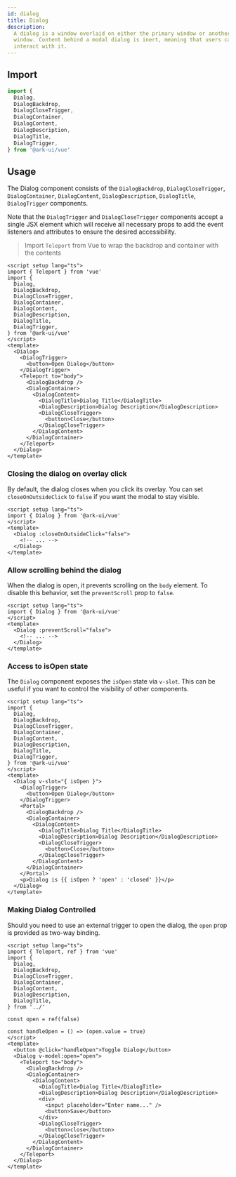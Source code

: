 ```yaml
---
id: dialog
title: Dialog
description:
  A dialog is a window overlaid on either the primary window or another dialog
  window. Content behind a modal dialog is inert, meaning that users cannot
  interact with it.
---
```



## Import

```ts
import {
  Dialog,
  DialogBackdrop,
  DialogCloseTrigger,
  DialogContainer,
  DialogContent,
  DialogDescription,
  DialogTitle,
  DialogTrigger,
} from '@ark-ui/vue'
```

## Usage

The Dialog component consists of the `DialogBackdrop`, `DialogCloseTrigger`,
`DialogContainer`, `DialogContent`, `DialogDescription`, `DialogTitle`,
`DialogTrigger` components.

Note that the `DialogTrigger` and `DialogCloseTrigger` components accept a
single JSX element which will receive all necessary props to add the event
listeners and attributes to ensure the desired accessibility.

> Import `Teleport` from Vue to wrap the backdrop and container with the
> contents

```vue
<script setup lang="ts">
import { Teleport } from 'vue'
import {
  Dialog,
  DialogBackdrop,
  DialogCloseTrigger,
  DialogContainer,
  DialogContent,
  DialogDescription,
  DialogTitle,
  DialogTrigger,
} from '@ark-ui/vue'
</script>
<template>
  <Dialog>
    <DialogTrigger>
      <button>Open Dialog</button>
    </DialogTrigger>
    <Teleport to="body">
      <DialogBackdrop />
      <DialogContainer>
        <DialogContent>
          <DialogTitle>Dialog Title</DialogTitle>
          <DialogDescription>Dialog Description</DialogDescription>
          <DialogCloseTrigger>
            <button>Close</button>
          </DialogCloseTrigger>
        </DialogContent>
      </DialogContainer>
    </Teleport>
  </Dialog>
</template>
```

### Closing the dialog on overlay click

By default, the dialog closes when you click its overlay. You can set
`closeOnOutsideClick` to `false` if you want the modal to stay visible.

```vue
<script setup lang="ts">
import { Dialog } from '@ark-ui/vue'
</script>
<template>
  <Dialog :closeOnOutsideClick="false">
    <!-- ... -->
  </Dialog>
</template>
```

### Allow scrolling behind the dialog

When the dialog is open, it prevents scrolling on the `body` element. To disable
this behavior, set the `preventScroll` prop to `false`.

```vue
<script setup lang="ts">
import { Dialog } from '@ark-ui/vue'
</script>
<template>
  <Dialog :preventScroll="false">
    <!-- ... -->
  </Dialog>
</template>
```

### Access to isOpen state

The `Dialog` component exposes the `isOpen` state via `v-slot`. This can be
useful if you want to control the visibility of other components.

```vue
<script setup lang="ts">
import {
  Dialog,
  DialogBackdrop,
  DialogCloseTrigger,
  DialogContainer,
  DialogContent,
  DialogDescription,
  DialogTitle,
  DialogTrigger,
} from '@ark-ui/vue'
</script>
<template>
  <Dialog v-slot="{ isOpen }">
    <DialogTrigger>
      <button>Open Dialog</button>
    </DialogTrigger>
    <Portal>
      <DialogBackdrop />
      <DialogContainer>
        <DialogContent>
          <DialogTitle>Dialog Title</DialogTitle>
          <DialogDescription>Dialog Description</DialogDescription>
          <DialogCloseTrigger>
            <button>Close</button>
          </DialogCloseTrigger>
        </DialogContent>
      </DialogContainer>
    </Portal>
    <p>Dialog is {{ isOpen ? 'open' : 'closed' }}</p>
  </Dialog>
</template>
```

### Making Dialog Controlled

Should you need to use an external trigger to open the dialog, the `open` prop
is provided as two-way binding.

```vue
<script setup lang="ts">
import { Teleport, ref } from 'vue'
import {
  Dialog,
  DialogBackdrop,
  DialogCloseTrigger,
  DialogContainer,
  DialogContent,
  DialogDescription,
  DialogTitle,
} from '../'

const open = ref(false)

const handleOpen = () => (open.value = true)
</script>
<template>
  <button @click="handleOpen">Toggle Dialog</button>
  <Dialog v-model:open="open">
    <Teleport to="body">
      <DialogBackdrop />
      <DialogContainer>
        <DialogContent>
          <DialogTitle>Dialog Title</DialogTitle>
          <DialogDescription>Dialog Description</DialogDescription>
          <div>
            <input placeholder="Enter name..." />
            <button>Save</button>
          </div>
          <DialogCloseTrigger>
            <button>close</button>
          </DialogCloseTrigger>
        </DialogContent>
      </DialogContainer>
    </Teleport>
  </Dialog>
</template>
```
